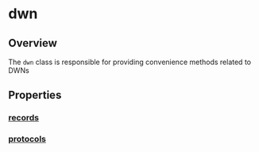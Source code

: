 
# dwn

## Overview
The `dwn` class is responsible for providing convenience methods related to DWNs

<Divider type="slash"/>

## Properties

### [records](records.mdx)

### [protocols](protocols.mdx)

<br/>
